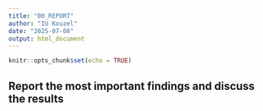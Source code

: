 ```yaml
---
title: "00_REPORT"
author: "IU Kouzel"
date: "2025-07-08"
output: html_document
---
```


```r
knitr::opts_chunk$set(echo = TRUE)
```

## Report the most important findings and discuss the results

